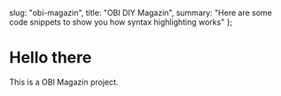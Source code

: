   slug: "obi-magazin",
  title: "OBI DIY Magazin",
  summary:
    "Here are some code snippets to show you how syntax highlighting works"
};

# Hello there

This is a OBI Magazin project.
